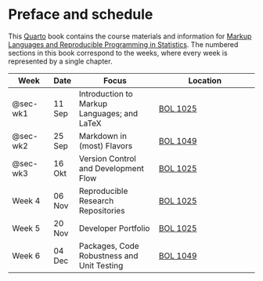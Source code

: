 # Preface and schedule {.unnumbered}

This [Quarto](https://quarto.org) book contains the course materials and information for [Markup Languages and Reproducible Programming in Statistics](https://osiris-student.uu.nl/#/onderwijscatalogus/extern/cursus?cursuscode=202000010&taal=en&collegejaar=huidig). The numbered sections in this book correspond to the weeks, where every week is represented by a single chapter. 

| Week                  | Date   | Focus                                       | Location                                                |
|-----------------------|--------|---------------------------------------------|---------------------------------------------------------|
| @sec-wk1 | 11 Sep | Introduction to Markup Languages; and LaTeX | [BOL 1025](https://students.uu.nl/bolognalaan-101)      |
| @sec-wk2 | 25 Sep | Markdown in (most) Flavors                  | [BOL 1049](https://students.uu.nl/bolognalaan-101)      |
| @sec-wk3 | 16 Okt | Version Control and Development Flow        | [BOL 1025](https://students.uu.nl/bolognalaan-101) |
| Week 4 | 06 Nov | Reproducible Research Repositories          | [BOL 1025](https://students.uu.nl/bolognalaan-101)      |
| Week 5 | 20 Nov | Developer Portfolio                         | [BOL 1025](https://students.uu.nl/bolognalaan-101)      |
| Week 6 | 04 Dec | Packages, Code Robustness and Unit Testing  | [BOL 1049](https://students.uu.nl/bolognalaan-101)      |

